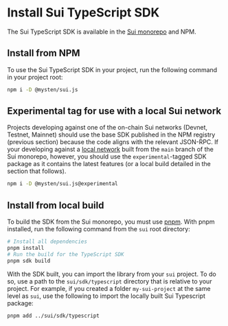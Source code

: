 # Install Sui TypeScript SDK

The Sui TypeScript SDK is available in the [Sui monorepo](https://github.com/MystenLabs/sui/tree/main/sdk) and NPM.

## Install from NPM

To use the Sui TypeScript SDK in your project, run the following command in your project root:

```sh npm2yarn
npm i -D @mysten/sui.js
```

## Experimental tag for use with a local Sui network 

Projects developing against one of the on-chain Sui networks (Devnet, Testnet, Mainnet) should use the base SDK published in the NPM registry (previous section) because the code aligns with the relevant JSON-RPC. If your developing against a [local network](https://docs.sui.io/testnet/build/sui-local-network) built from the `main` branch of the Sui monorepo, however, you should use the `experimental`-tagged SDK package as it contains the latest features (or a local build detailed in the section that follows).

```sh npm2yarn
npm i -D @mysten/sui.js@experimental
```

## Install from local build

To build the SDK from the Sui monorepo, you must use [pnpm](https://pnpm.io/). With pnpm installed, run the following command from the `sui` root directory:

```bash
# Install all dependencies
pnpm install
# Run the build for the TypeScript SDK
pnpm sdk build
```

With the SDK built, you can import the library from your `sui` project. To do so, use a path to the `sui/sdk/typescript` directory that is relative to your project. For example, if you created a folder `my-sui-project` at the same level as `sui`, use the following to import the locally built Sui Typescript package:

```bash
pnpm add ../sui/sdk/typescript
```
